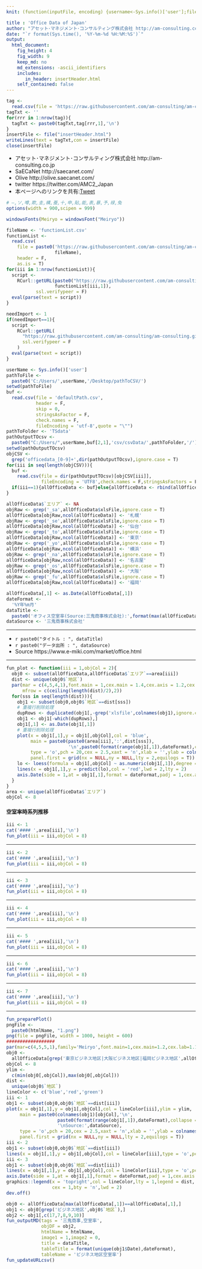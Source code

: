 ```yaml
---
knit: (function(inputFile, encoding) {username<-Sys.info()['user'];fileName<-'defaultPath.csv';pathToFile <-paste0('C:/Users/', username,'/Desktop/pathToCSV/');setwd(pathToFile);buf0<-read.csv(fileName,header = F,skip = 0,stringsAsFactor = F,check.names = F,fileEncoding = 'utf-8');timeStamp<-format(Sys.time(),'%Y%m%d%H%M%S');htmlName<-'OfficeData';rmarkdown::render(inputFile, encoding = encoding, output_file = paste0('C:/Users/',username,buf0[2,1],'charts/','am-consulting.co.jp-',htmlName,'.html')) })

title : 'Office Data of Japan'
author: "アセット･マネジメント･コンサルティング株式会社 http://am-consulting.co.jp"
date: "`r format(Sys.time(), '%Y-%m-%d %H:%M:%S')`"
output: 
  html_document:
    fig_height: 4
    fig_width: 9  
    keep_md: no
    md_extensions: -ascii_identifiers 
    includes:
       in_header: insertHeader.html
    self_contained: false
---
```


```r
tag <-
  read.csv(file = 'https://raw.githubusercontent.com/am-consulting/am-consulting.github.io/master/components/insertHeader.csv',header = F,fileEncoding = 'UTF8')
tagTxt <- ''
for(rrr in 1:nrow(tag)){
  tagTxt <- paste0(tagTxt,tag[rrr,1],'\n')
}
insertFile <- file("insertHeader.html")
writeLines(text = tagTxt,con = insertFile)
close(insertFile)
```

- アセット･マネジメント･コンサルティング株式会社 http://am-consulting.co.jp
- SaECaNet http://saecanet.com/
- Olive http://olive.saecanet.com/
- twitter https://twitter.com/AMC2_Japan
- 本ページへのリンクを共有:<a href="https://twitter.com/share" class="twitter-share-button" data-via="AMC2_Japan" data-size="large">Tweet</a> <script>!function(d,s,id){var js,fjs=d.getElementsByTagName(s)[0],p=/^http:/.test(d.location)?'http':'https';if(!d.getElementById(id)){js=d.createElement(s);js.id=id;js.src=p+'://platform.twitter.com/widgets.js';fjs.parentNode.insertBefore(js,fjs);}}(document, 'script', 'twitter-wjs');</script>

```r
# ―,ソ,噂,欺,圭,構,蚕,十,申,貼,能,表,暴,予,禄,兔
options(width = 900,scipen = 999)
```

```r
windowsFonts(Meiryo = windowsFont("Meiryo"))
```

```r
fileName <- 'functionList.csv'
functionList <-
  read.csv(
    file = paste0('https://raw.githubusercontent.com/am-consulting/am-consulting.github.io/master/csv/',
                  fileName),
    header = F,
    as.is = T)
for(iii in 1:nrow(functionList)){
  script <- 
    RCurl::getURL(paste0("https://raw.githubusercontent.com/am-consulting/am-consulting.github.io/master/", 
                  functionList[iii,1]),
           ssl.verifypeer = F)
  eval(parse(text = script))
}
```

```r
needImport <- 1
if(needImport==1){
  script <-
    RCurl::getURL(
      "https://raw.githubusercontent.com/am-consulting/am-consulting.github.io/master/importOfficeData.r",
      ssl.verifypeer = F
    )
  eval(parse(text = script))
}
```

```r
userName <- Sys.info()['user']
pathToFile <-
  paste0('C:/Users/',userName,'/Desktop/pathToCSV/')
setwd(pathToFile)
buf <-
  read.csv(file = 'defaultPath.csv',
           header = F,
           skip = 0,
           stringsAsFactor = F,
           check.names = F,
           fileEncoding = 'utf-8',quote = "\"")
pathToFolder <- 'TSdata'
pathOutputTOcsv <-
  paste0("C:/Users/",userName,buf[2,1],'csv/csvData/',pathToFolder,'/')
setwd(pathOutputTOcsv)
objCSV <-
  grep('officedata_[0-9]+',dir(pathOutputTOcsv),ignore.case = T)
for(iii in seq(length(objCSV))){
  buf <- 
    read.csv(file = dir(pathOutputTOcsv)[objCSV[iii]],
             fileEncoding = 'UTF8',check.names = F,stringsAsFactors = F)
  if(iii==1){allOfficeData <- buf}else{allOfficeData <- rbind(allOfficeData,buf)}
}
```

```r
allOfficeData$`エリア` <- NA 
objRaw <- grep('_sa',allOfficeData$xlsFile,ignore.case = T)
allOfficeData[objRaw,ncol(allOfficeData)] <- '札幌'
objRaw <- grep('_se',allOfficeData$xlsFile,ignore.case = T)
allOfficeData[objRaw,ncol(allOfficeData)] <- '仙台'
objRaw <- grep('_to',allOfficeData$xlsFile,ignore.case = T)
allOfficeData[objRaw,ncol(allOfficeData)] <- '東京'
objRaw <- grep('_yo',allOfficeData$xlsFile,ignore.case = T)
allOfficeData[objRaw,ncol(allOfficeData)] <- '横浜'
objRaw <- grep('_na',allOfficeData$xlsFile,ignore.case = T)
allOfficeData[objRaw,ncol(allOfficeData)] <- '名古屋'
objRaw <- grep('_os',allOfficeData$xlsFile,ignore.case = T)
allOfficeData[objRaw,ncol(allOfficeData)] <- '大阪'
objRaw <- grep('_fu',allOfficeData$xlsFile,ignore.case = T)
allOfficeData[objRaw,ncol(allOfficeData)] <- '福岡'
```

```r
allOfficeData[,1] <- as.Date(allOfficeData[,1])
dateFormat <- 
  '%Y年%m月'
dataTitle <- 
  paste0('オフィス空室率(Source:三鬼商事株式会社):',format(max(allOfficeData[,1]),dateFormat)) 
dataSource <- '三鬼商事株式会社'
```

***

- `r paste0("タイトル : ", dataTitle)`
- `r paste0("データ出所 : ", dataSource)`
- Source https://www.e-miki.com/market/office.html

***

```r
fun_plot <- function(iii = 1,objCol = 2){
  obj0 <- subset(allOfficeData,allOfficeData$`エリア`==area[iii])
  dist <- unique(obj0$`地区`)
  par(mar = c(4,5,4,1),font.main = 1,cex.main = 1.4,cex.axis = 1.2,cex.lab = 1.3,
      mfrow = c(ceiling(length(dist)/2),2))
  for(sss in seq(length(dist))){
    obj1 <- subset(obj0,obj0$`地区`==dist[sss])
    # 重複行削除処理
    dupRows <- duplicated(obj1[,-grep('xlsfile',colnames(obj1),ignore.case = T)])
    obj1 <- obj1[-which(dupRows),]
    obj1[,1] <- as.Date(obj1[,1])
    # 重複行削除処理
    plot(x = obj1[,1],y = obj1[,objCol],col = 'blue',
         main = paste0(paste0(area[iii],':',dist[sss]),
                       '\n',paste0(format(range(obj1[,1]),dateFormat),collapse = '~')),
         type = 'o',pch = 20,cex = 2.5,xaxt = 'n',xlab = '',ylab = colnames(obj1)[objCol],
         panel.first = grid(nx = NULL,ny = NULL,lty = 2,equilogs = T))
    lo <- loess(formula = obj1[,objCol] ~ as.numeric(obj1[,1]),degree = 2)
    lines(x = obj1[,1],y = predict(lo),col = 'red',lwd = 2,lty = 2)
    axis.Date(side = 1,at = obj1[,1],format = dateFormat,padj = 1,cex.axis = 1)
  }
}
area <- unique(allOfficeData$`エリア`)
objCol <- 8
```

#### 空室率時系列推移

```r
iii <- 1
cat('#### ',area[iii],'\n')
fun_plot(iii = iii,objCol = 8)
```

***

```r
iii <- 2
cat('#### ',area[iii],'\n')
fun_plot(iii = iii,objCol = 8)
```

***

```r
iii <- 3
cat('#### ',area[iii],'\n')
fun_plot(iii = iii,objCol = 8)
```

***

```r
iii <- 4
cat('#### ',area[iii],'\n')
fun_plot(iii = iii,objCol = 8)
```

***

```r
iii <- 5
cat('#### ',area[iii],'\n')
fun_plot(iii = iii,objCol = 8)
```

***

```r
iii <- 6
cat('#### ',area[iii],'\n')
fun_plot(iii = iii,objCol = 8)
```

***

```r
iii <- 7
cat('#### ',area[iii],'\n')
fun_plot(iii = iii,objCol = 8)
```

***

```r
fun_preparePlot()
pngFile <-
  paste0(htmlName, "1.png")
png(file = pngFile, width = 1000, height = 600)
##################
par(mar=c(4,5,5,1),family='Meiryo',font.main=1,cex.main=1.2,cex.lab=1.1)
obj0 <- 
  allOfficeData[grep('東京ビジネス地区|大阪ビジネス地区|福岡ビジネス地区',allOfficeData$`地区`),]
objCol <- 8
ylim <- 
  c(min(obj0[,objCol]),max(obj0[,objCol]))
dist <- 
  unique(obj0$`地区`)
lineColor <- c('blue','red','green')
iii <- 1
obj1 <- subset(obj0,obj0$`地区`==dist[iii])
plot(x = obj1[,1],y = obj1[,objCol],col = lineColor[iii],ylim = ylim,
     main = paste0(colnames(obj1)[objCol],'\n',
                   paste0(format(range(obj1[,1]),dateFormat),collapse = '~'),
                   '\nSource:',dataSource),
     type = 'o',pch = 20,cex = 2.5,xaxt = 'n',xlab = '',ylab = colnames(obj1)[objCol],
     panel.first = grid(nx = NULL,ny = NULL,lty = 2,equilogs = T))
iii <- 2
obj1 <- subset(obj0,obj0$`地区`==dist[iii])
lines(x = obj1[,1],y = obj1[,objCol],col = lineColor[iii],type = 'o',pch = 20,cex = 2.5)
iii <- 3
obj1 <- subset(obj0,obj0$`地区`==dist[iii])
lines(x = obj1[,1],y = obj1[,objCol],col = lineColor[iii],type = 'o',pch = 20,cex = 2.5)
axis.Date(side = 1,at = obj1[,1],format = dateFormat,padj = 1,cex.axis = 1)
graphics::legend(x = 'topright',col = lineColor,lty = 1,legend = dist,
                 cex = 1,bty = 'n',lwd = 2)
dev.off()
```

```r
obj0 <- allOfficeData[max(allOfficeData[,1])==allOfficeData[,1],]
obj1 <- obj0[grep('ビジネス地区',obj0$`地区`),]
obj2 <- obj1[,c(17,7,8,9,10)]
fun_outputMD(tags = '三鬼商事,空室率',
             objDF = obj2,
             htmlName = htmlName,
             image1 = 1,image2 = 0,
             title = dataTitle,
             tableTitle = format(unique(obj1$Date),dateFormat),
             tableName = 'ビジネス地区空室率')
fun_updateURLcsv()
```

<script>MakeNegative()</script>
<script>
  (function(i,s,o,g,r,a,m){i['GoogleAnalyticsObject']=r;i[r]=i[r]||function(){
  (i[r].q=i[r].q||[]).push(arguments)},i[r].l=1*new Date();a=s.createElement(o),
  m=s.getElementsByTagName(o)[0];a.async=1;a.src=g;m.parentNode.insertBefore(a,m)
  })(window,document,'script','https://www.google-analytics.com/analytics.js','ga');

  ga('create', 'UA-3077339-5', 'auto');
  ga('send', 'pageview');

</script>
